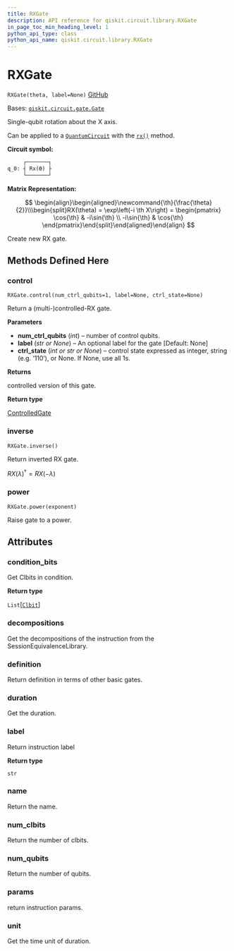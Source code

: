 ```yaml
---
title: RXGate
description: API reference for qiskit.circuit.library.RXGate
in_page_toc_min_heading_level: 1
python_api_type: class
python_api_name: qiskit.circuit.library.RXGate
---
```


# RXGate

<span id="qiskit.circuit.library.RXGate" />

`RXGate(theta, label=None)` [GitHub](https://github.com/qiskit/qiskit/tree/stable/0.23/qiskit/circuit/library/standard_gates/rx.py "view source code")

Bases: [`qiskit.circuit.gate.Gate`](qiskit.circuit.Gate "qiskit.circuit.gate.Gate")

Single-qubit rotation about the X axis.

Can be applied to a [`QuantumCircuit`](qiskit.circuit.QuantumCircuit "qiskit.circuit.QuantumCircuit") with the [`rx()`](qiskit.circuit.QuantumCircuit#rx "qiskit.circuit.QuantumCircuit.rx") method.

**Circuit symbol:**

```python
     ┌───────┐
q_0: ┤ Rx(ϴ) ├
     └───────┘
```

**Matrix Representation:**

$$
 \begin{align}\begin{aligned}\newcommand{\th}{\frac{\theta}{2}}\\\begin{split}RX(\theta) = \exp\left(-i \th X\right) =
    \begin{pmatrix}
        \cos{\th}   & -i\sin{\th} \\
        -i\sin{\th} & \cos{\th}
    \end{pmatrix}\end{split}\end{aligned}\end{align} 
$$

Create new RX gate.

## Methods Defined Here

### control

<span id="qiskit.circuit.library.RXGate.control" />

`RXGate.control(num_ctrl_qubits=1, label=None, ctrl_state=None)`

Return a (multi-)controlled-RX gate.

**Parameters**

*   **num\_ctrl\_qubits** (*int*) – number of control qubits.
*   **label** (*str or None*) – An optional label for the gate \[Default: None]
*   **ctrl\_state** (*int or str or None*) – control state expressed as integer, string (e.g. ‘110’), or None. If None, use all 1s.

**Returns**

controlled version of this gate.

**Return type**

[ControlledGate](qiskit.circuit.ControlledGate "qiskit.circuit.ControlledGate")

### inverse

<span id="qiskit.circuit.library.RXGate.inverse" />

`RXGate.inverse()`

Return inverted RX gate.

$RX(\lambda)^{\dagger} = RX(-\lambda)$

### power

<span id="qiskit.circuit.library.RXGate.power" />

`RXGate.power(exponent)`

Raise gate to a power.

## Attributes

<span id="qiskit.circuit.library.RXGate.condition_bits" />

### condition\_bits

Get Clbits in condition.

**Return type**

`List`\[[`Clbit`](qiskit.circuit.Clbit "qiskit.circuit.classicalregister.Clbit")]

<span id="qiskit.circuit.library.RXGate.decompositions" />

### decompositions

Get the decompositions of the instruction from the SessionEquivalenceLibrary.

<span id="qiskit.circuit.library.RXGate.definition" />

### definition

Return definition in terms of other basic gates.

<span id="qiskit.circuit.library.RXGate.duration" />

### duration

Get the duration.

<span id="qiskit.circuit.library.RXGate.label" />

### label

Return instruction label

**Return type**

`str`

<span id="qiskit.circuit.library.RXGate.name" />

### name

Return the name.

<span id="qiskit.circuit.library.RXGate.num_clbits" />

### num\_clbits

Return the number of clbits.

<span id="qiskit.circuit.library.RXGate.num_qubits" />

### num\_qubits

Return the number of qubits.

<span id="qiskit.circuit.library.RXGate.params" />

### params

return instruction params.

<span id="qiskit.circuit.library.RXGate.unit" />

### unit

Get the time unit of duration.

